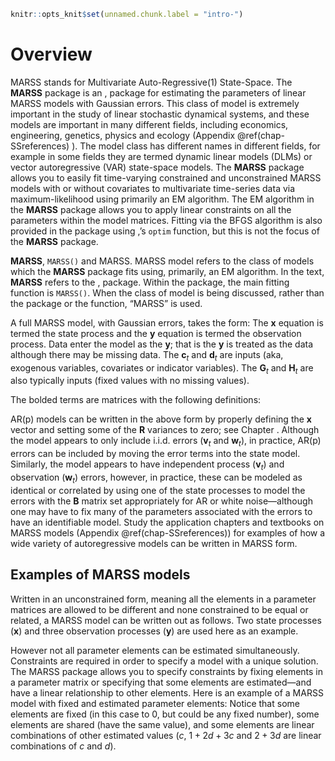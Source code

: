 ```r
knitr::opts_knit$set(unnamed.chunk.label = "intro-")
```

# Overview {#chap-overview}

MARSS stands for Multivariate Auto-Regressive(1) State-Space. The **MARSS** package is an \,\textbf{R} package for estimating the parameters of linear MARSS models with Gaussian errors.  This class of model is extremely important in the study of linear stochastic dynamical systems, and these models are important in many different fields, including economics, engineering, genetics, physics and ecology (Appendix \@ref(chap-SSreferences) ).  The model class has different names in different fields, for example in some fields they are termed dynamic linear models (DLMs) or vector autoregressive (VAR) state-space models.  The **MARSS** package allows you to easily fit time-varying constrained and unconstrained MARSS models with or without covariates to multivariate time-series data via maximum-likelihood using primarily an EM algorithm. The EM algorithm in the **MARSS** package allows you to apply linear constraints on all the parameters within the model matrices.  Fitting via the BFGS algorithm is also provided in the package using \,\textbf{R}'s `optim` function, but this is not the focus of the **MARSS** package. 

**MARSS**, `MARSS()` and MARSS. MARSS model refers to the class of models which the **MARSS** package fits using, primarily, an EM algorithm. In the text, **MARSS** refers to the \,\textbf{R} package. Within the package, the main fitting function is `MARSS()`. When the class of model is being discussed, rather than the package or the function, "MARSS" is used.

A full MARSS model, with Gaussian errors, takes the form:
\begin{equation}\label{eqn:marss}
\begin{gather}
\mathbf{x}_t = \mathbf{B}_t\mathbf{x}_{t-1} + \mathbf{u}_t + \mathbf{C}_t\mathbf{c}_t + \mathbf{G}_t\mathbf{w}_t, \text{ where } \mathbf{w}_t \sim \,\text{MVN}(0,\mathbf{Q}_t) \label{eqn:marssx}\\
\mathbf{y}_t = \mathbf{Z}_t\mathbf{x}_t + \mathbf{a}_t + \mathbf{D}_t\mathbf{d}_t + \mathbf{H}_t\mathbf{v}_t, \text{ where } \mathbf{v}_t \sim \,\text{MVN}(0,\mathbf{R}_t) \label{eqn:marssy}\\
\mathbf{x}_1 \sim \,\text{MVN}(\boldsymbol{\pi},\boldsymbol{\Lambda}) \text{ or } \mathbf{x}_0 \sim \,\text{MVN}(\boldsymbol{\pi},\boldsymbol{\Lambda})\label{eqn:marssx1}
\end{gather}
\end{equation}
The $\mathbf{x}$ equation is termed the state process and the $\mathbf{y}$ equation is termed the observation process.  Data enter the model as the $\mathbf{y}$; that is the $\mathbf{y}$ is treated as the data although there may be missing data.  The $\mathbf{c}_t$ and $\mathbf{d}_t$ are inputs (aka, exogenous variables, covariates or indicator variables).  The $\mathbf{G}_t$ and $\mathbf{H}_t$ are also typically inputs (fixed values with no missing values).

The bolded terms are matrices with the following definitions: 
 \begin{description}
	\item[$\mathbf{x}$] is a $m \times T$ matrix of states.  Each $\mathbf{x}_t$ is a realization of the random variable $\mathbf{X}_t$ at time $t$.
	\item[$\mathbf{w}$] is a $m \times T$ matrix of the process errors.  The process errors at time $t$ are multivariate normal with mean 0 and covariance matrix $\mathbf{Q}_t$.
	\item[$\mathbf{y}$] is a $n \times T$ matrix of the observations.   Some observations may be missing.
	\item[$\mathbf{v}$] is a $n \times T$ column vector of the non-process errors.  The observation erros at time $t$ are multivariate normal with mean 0 and covariance matrix $\mathbf{R}_t$.
	\item[$\mathbf{B}_t$ and $\mathbf{Z}_t$] are parameters and are $m \times m$ and $n \times m$ matrices.
	\item[$\mathbf{u}_t$ and $\mathbf{a}_t$] are parameters and are $m \times 1$ and $n \times 1$ column vectors.
	\item[$\mathbf{Q}_t$ and $\mathbf{R}_t$] are parameters and are $g \times g$ (typically $m \times m$) and $h \times h$ (typically $n \times n$) variance-covariance matrices.
	\item[$\boldsymbol{\pi}$] is either a parameter or a fixed prior. It is a $m \times 1$ matrix\index{prior}.
	\item[$\boldsymbol{\Lambda}$] is either a parameter or a fixed prior. It is a $m \times m$ variance-covariance matrix.
	\item[$\mathbf{C}_t$ and $\mathbf{D}_t$] are parameters and are $m \times p$ and $n \times q$ matrices.
	\item[$\mathbf{c}$ and $\mathbf{d}$] are inputs (no missing values) and are $p \times T$ and $q \times T$ matrices.
  \item[$\mathbf{G}_t$ and $\mathbf{H}_t$] are inputs (no missing values) and are $m \times g$ and $n \times h$ matrices.
\end{description}

AR(p) models can be written in the above form by properly defining the $\mathbf{x}$ vector and setting some of the $\mathbf{R}$ variances to zero; see Chapter \ref{chap:ARMA}. Although the model appears to only include i.i.d. errors ($\mathbf{v}_t$ and $\mathbf{w}_t$), in practice, AR(p) errors can be included by moving the error terms into the state model.  Similarly, the model appears to have independent process ($\mathbf{v}_t$) and observation ($\mathbf{w}_t$) errors, however, in practice, these can be modeled as identical or correlated by using one of the state processes to model the errors with the $\mathbf{B}$ matrix set appropriately for AR or white noise---although one may have to fix many of the parameters associated with the errors to have an identifiable model.  Study the application chapters and textbooks on MARSS models (Appendix \@ref(chap-SSreferences)) for examples of how a wide variety of autoregressive models can be written in MARSS form.  

## Examples of MARSS models

Written in an unconstrained form, meaning all the elements in a parameter matrices are allowed to be different and none constrained to be equal or related, a MARSS model can be written out as follows. Two state processes ($\mathbf{x}$) and three observation processes ($\mathbf{y}$) are used here as an example.
\begin{gather*}
\begin{bmatrix}x_1\\ x_2\end{bmatrix}_t
= \begin{bmatrix}b_{11}&b_{12}\\b_{21}&b_{22}\end{bmatrix}
\begin{bmatrix}x_1\\x_2\end{bmatrix}_{t-1}
+ \begin{bmatrix}w_1\\ w_2\end{bmatrix}_t,\quad 
\begin{bmatrix}w_1\\ w_2\end{bmatrix}_t \sim \,\text{MVN}\begin{pmatrix}\begin{bmatrix}u_1\\u_2\end{bmatrix},\begin{bmatrix}q_{11}&q_{12}\\q_{21}&q_{22}\end{bmatrix} \end{pmatrix}  \\
\\
\begin{bmatrix}y_1\\ y_2\\ y_3\end{bmatrix}_t
= \begin{bmatrix}z_{11}&z_{12}\\ z_{21}&z_{22}\\ z_{31}&z_{32}\end{bmatrix}
\begin{bmatrix}x_1\\ x_2\end{bmatrix}_t
+ \begin{bmatrix}v_1\\ v_2\\ v_3\end{bmatrix}_t,
\begin{bmatrix}v_1\\ v_2\\ v_3\end{bmatrix}_t \sim \,\text{MVN}\begin{pmatrix}\begin{bmatrix}a_1\\ a_2\\ a_3\end{bmatrix},
 \begin{bmatrix}r_{11}&r_{12}&r_{13}\\r_{21}&r_{22}&r_{23}\\r_{31}&r_{32}&r_{33}\end{bmatrix} \end{pmatrix}  \\
\\
\begin{bmatrix}x_1\\ x_2\end{bmatrix}_0 \sim \,\text{MVN}\begin{pmatrix}\begin{bmatrix}\pi_1\\ \pi_2\end{bmatrix},\begin{bmatrix}\nu_{11}&\nu_{12}\\ \nu_{21}&\nu_{22}\end{bmatrix} \end{pmatrix} \quad 
or\quad 
\begin{bmatrix}x_1\\ x_2\end{bmatrix}_1 \sim \,\text{MVN}\begin{pmatrix}\begin{bmatrix}\pi_1\\ \pi_2\end{bmatrix},\begin{bmatrix}\nu_{11}&\nu_{12}\\ \nu_{21}&\nu_{22}\end{bmatrix} \end{pmatrix} 
\end{gather*}

However not all parameter elements can be estimated simultaneously. Constraints are required in order to specify a model with a unique solution. The MARSS package allows you to specify constraints by fixing elements in a parameter matrix or specifying that some elements are estimated---and have a linear relationship to other elements. Here is an example of a MARSS model with fixed and estimated parameter elements:
\begin{gather*}
\begin{bmatrix}x_1\\ x_2\end{bmatrix}_t
= \begin{bmatrix}a&0\\0&a\end{bmatrix}
\begin{bmatrix}x_1\\x_2\end{bmatrix}_{t-1}
+ \begin{bmatrix}w_1\\ w_2\end{bmatrix}_t,\quad 
\begin{bmatrix}w_1\\ w_2\end{bmatrix}_t \sim \,\text{MVN}\begin{pmatrix}\begin{bmatrix}0.1\\u\end{bmatrix},\begin{bmatrix}q_{11}&q_{12}\\q_{12}&q_{22}\end{bmatrix} \end{pmatrix}  \\
\\
\begin{bmatrix}y_1\\ y_2\\ y_3\end{bmatrix}_t
= \begin{bmatrix}d&d\\ c& c\\ 1+2d+3c&2+3d\end{bmatrix}
\begin{bmatrix}x_1\\ x_2\end{bmatrix}_t
+ \begin{bmatrix}v_1\\ v_2\\ v_3\end{bmatrix}_t,\quad
\begin{bmatrix}v_1\\ v_2\\ v_3\end{bmatrix}_t \sim \,\text{MVN}\begin{pmatrix}\begin{bmatrix}a_1\\ a_2\\ 0\end{bmatrix},
 \begin{bmatrix}r&0&0\\0&r&0\\0&0&r\end{bmatrix} \end{pmatrix}  \\
\\
\begin{bmatrix}x_1\\ x_2\end{bmatrix}_0 \sim \,\text{MVN}\begin{pmatrix}\begin{bmatrix}\pi\\ \pi\end{bmatrix},\begin{bmatrix}1&0\\ 0&1\end{bmatrix} \end{pmatrix}
\end{gather*}
Notice that some elements are fixed (in this case to 0, but could be any fixed number), some elements are shared (have the same value), and some elements are linear combinations of other estimated values ($c$, $1+2d+3c$ and $2+3d$ are linear combinations of $c$ and $d$).
